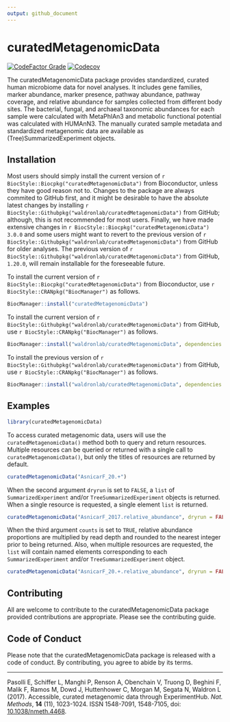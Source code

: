 ```yaml
---
output: github_document
---
```


<!-- README.md is generated from README.Rmd. Please edit that file -->

# curatedMetagenomicData

<!-- badges: start -->
[![CodeFactor Grade](https://img.shields.io/codefactor/grade/github/waldronlab/curatedMetagenomicData)](https://www.codefactor.io/repository/github/waldronlab/curatedmetagenomicdata)
[![Codecov](https://img.shields.io/codecov/c/github/waldronlab/curatedMetagenomicData)](https://codecov.io/gh/waldronlab/curatedMetagenomicData)
<!-- badges: end -->

The curatedMetagenomicData package provides standardized, curated human microbiome data for novel analyses. It includes gene families, marker abundance, marker presence, pathway abundance, pathway coverage, and relative abundance for samples collected from different body sites. The bacterial, fungal, and archaeal taxonomic abundances for each sample were calculated with MetaPhlAn3 and metabolic functional potential was calculated with HUMAnN3. The manually curated sample metadata and standardized metagenomic data are available as (Tree)SummarizedExperiment objects.

## Installation

Most users should simply install the current version of `r BiocStyle::Biocpkg("curatedMetagenomicData")` from Bioconductor, unless they have good reason not to. Changes to the package are always commited to GitHub first, and it might be desirable to have the absolute latest changes by installing `r BiocStyle::Githubpkg("waldronlab/curatedMetagenomicData")` from GitHub; although, this is not recommended for most users. Finally, we have made extensive changes in `r BiocStyle::Biocpkg("curatedMetagenomicData")` `3.0.0` and some users might want to revert to the previous version of `r BiocStyle::Githubpkg("waldronlab/curatedMetagenomicData")` from GitHub for older analyses. The previous version of `r BiocStyle::Githubpkg("waldronlab/curatedMetagenomicData")` from GitHub, `1.20.0`, will remain installable for the foreseeable future.

To install the current version of `r BiocStyle::Biocpkg("curatedMetagenomicData")` from Bioconductor, use `r BiocStyle::CRANpkg("BiocManager")` as follows.

```r
BiocManager::install("curatedMetagenomicData")
```

To install the current version of `r BiocStyle::Githubpkg("waldronlab/curatedMetagenomicData")` from GitHub, use `r BiocStyle::CRANpkg("BiocManager")` as follows.

```r
BiocManager::install("waldronlab/curatedMetagenomicData", dependencies = TRUE, build_vignettes = TRUE)
```

To install the previous version of `r BiocStyle::Githubpkg("waldronlab/curatedMetagenomicData")` from GitHub, use `r BiocStyle::CRANpkg("BiocManager")` as follows.

```r
BiocManager::install("waldronlab/curatedMetagenomicData", dependencies = TRUE, build_vignettes = TRUE, ref = "v1.20.0")
```

## Examples

```r
library(curatedMetagenomicData)
```

To access curated metagenomic data, users will use the `curatedMetagenomicData()` method both to query and return resources. Multiple resources can be queried or returned with a single call to `curatedMetagenomicData()`, but only the titles of resources are returned by default.

```r
curatedMetagenomicData("AsnicarF_20.+")
```

When the second argument `dryrun` is set to `FALSE`, a `list` of `SummarizedExperiment` and/or `TreeSummarizedExperiment` objects is returned. When a single resource is requested, a single element `list` is returned.

```r
curatedMetagenomicData("AsnicarF_2017.relative_abundance", dryrun = FALSE)
```

When the third argument `counts` is set to `TRUE`, relative abundance proportions are multiplied by read depth and rounded to the nearest integer prior to being returned. Also, when multiple resources are requested, the `list` will contain named elements corresponding to each `SummarizedExperiment` and/or `TreeSummarizedExperiment` object.

```r
curatedMetagenomicData("AsnicarF_20.+.relative_abundance", dryrun = FALSE, counts = TRUE)
```

## Contributing

All are welcome to contribute to the curatedMetagenomicData package provided contributions are appropriate. Please see the contributing guide.

## Code of Conduct
  
Please note that the curatedMetagenomicData package is released with a code of conduct. By contributing, you agree to abide by its terms.

---

Pasolli E, Schiffer L, Manghi P, Renson A, Obenchain V, Truong D, Beghini F, Malik F, Ramos M, Dowd J, Huttenhower C, Morgan M, Segata N, Waldron L (2017). Accessible, curated metagenomic data through ExperimentHub. *Nat. Methods*, **14** (11), 1023-1024. ISSN 1548-7091, 1548-7105, doi: [10.1038/nmeth.4468](https://doi.org/10.1038/nmeth.4468).
